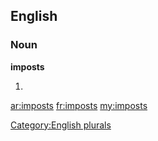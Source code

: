 ==English==

===Noun===
'''imposts'''

# {{plural of|[[impost]]}}

[[Category:English plurals]]

[[ar:imposts]]
[[fr:imposts]]
[[my:imposts]]